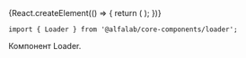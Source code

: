 

<Meta title='Компоненты' component={Loader} />


<!-- Canvas -->

<Story name='Loader'>
    {React.createElement(() => {
        return (
            <Loader />
        );
    })}
</Story>


<!-- Docs -->

<ComponentHeader
    name='Loader'
    version={version}
    package='@alfalab/core-components/loader'
    stage={3}
/>

```tsx
import { Loader } from '@alfalab/core-components/loader';
```

Компонент Loader.

<Loader />


<Props of={Loader} />
